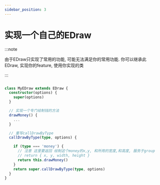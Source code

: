 ```yaml
---
sidebar_position: 3
---
```


# 实现一个自己的EDraw

:::note

由于EDraw只实现了常用的功能, 可能无法满足你的常用功能. 你可以继承此EDraw, 实现你的feature, 使用你实现的类 

:::


```ts

class MyEDraw extends EDraw {
  constructor(options) {
    super(options)
  }

  // 实现一个专门绘制钱的方法
  drawMoney() {
    ...
  }

  // 重写callDrawByType
  callDrawByType(type, options) {

    if (type === 'money') {
      // 注意 这里要返回 绘制这个money的x,y, 和所用的宽度,和高度, 服务于group
      // return { x, y, width, height }
      return this.drawMoney()
    }
    return super.callDrawByType(type, options)
  }
}

```